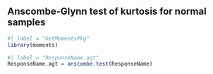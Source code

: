 

## Anscombe-Glynn test of kurtosis for normal samples

```r
#| label = "GetMomentsPkg"
library(moments)
```

```r
#| label = "ResponseName.agt"
ResponseName.agt = anscombe.test(ResponseName)
```

